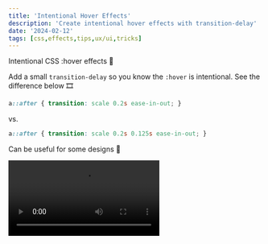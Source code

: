 ```yaml
---
title: 'Intentional Hover Effects'
description: 'Create intentional hover effects with transition-delay'
date: '2024-02-12'
tags: [css,effects,tips,ux/ui,tricks]
---
```


Intentional CSS :hover effects 🎈

Add a small `transition-delay` so you know the `:hover` is intentional. See the difference below 🎞️

```css
a::after { transition: scale 0.2s ease-in-out; }
```

vs.

```css
a::after { transition: scale 0.2s 0.125s ease-in-out; }
```

Can be useful for some designs 🤙


<video src="assets/intentional-hover-screencast.mp4" controls />

[**CodePen**](https://codepen.io/jh3y/pen/poYxqjd)


**ref**: https://twitter.com/jh3yy/status/1756827897573089383
